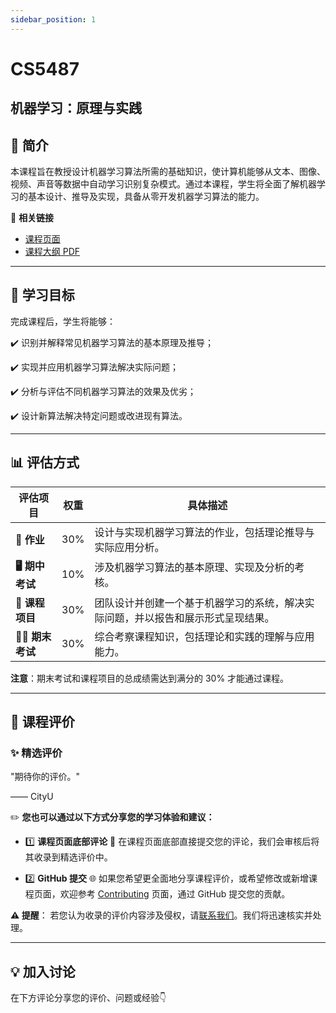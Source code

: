 ```yaml
---
sidebar_position: 1
---
```


# CS5487
## 机器学习：原理与实践

## **📘 简介**
本课程旨在教授设计机器学习算法所需的基础知识，使计算机能够从文本、图像、视频、声音等数据中自动学习识别复杂模式。通过本课程，学生将全面了解机器学习的基本设计、推导及实现，具备从零开发机器学习算法的能力。

🔗 **相关链接**
- [课程页面](https://www.cityu.edu.hk/catalogue/pg/202425/course/CS5487.htm)
- [课程大纲 PDF](https://www.cityu.edu.hk/catalogue/pg/202425/course/CS5487.pdf)

---

## **🎯 学习目标**

完成课程后，学生将能够：

✔️ 识别并解释常见机器学习算法的基本原理及推导；

✔️ 实现并应用机器学习算法解决实际问题；

✔️ 分析与评估不同机器学习算法的效果及优劣；

✔️ 设计新算法解决特定问题或改进现有算法。

---

## **📊 评估方式**

| **评估项目**           | **权重** | **具体描述**                                                                                       |
|-----------------------|---------|---------------------------------------------------------------------------------------------------|
| **📝 作业**            | 30%     | 设计与实现机器学习算法的作业，包括理论推导与实际应用分析。                                             |
| **🖥️ 期中考试**        | 10%     | 涉及机器学习算法的基本原理、实现及分析的考核。                                                       |
| **📄 课程项目**         | 30%     | 团队设计并创建一个基于机器学习的系统，解决实际问题，并以报告和展示形式呈现结果。                        |
| **🧑‍💻 期末考试**       | 30%     | 综合考察课程知识，包括理论和实践的理解与应用能力。                                                    |

**注意**：期末考试和课程项目的总成绩需达到满分的 30% 才能通过课程。

---

## **💬 课程评价**

### ✨ **精选评价**
<div className={commentStyles.commentBox}>
    <p className={commentStyles.commentText}>
        "期待你的评价。"
    </p>
    <p className={commentStyles.commentAuthor}>—— CityU</p>
</div>

✏️ **您也可以通过以下方式分享您的学习体验和建议：**

- 1️⃣ **课程页面底部评论**
💬 在课程页面底部直接提交您的评论，我们会审核后将其收录到精选评价中。

- 2️⃣ **GitHub 提交**
🌐 如果您希望更全面地分享课程评价，或希望修改或新增课程页面，欢迎参考 [Contributing](https://penjc.github.io/cityU-navigator/contributing) 页面，通过 GitHub 提交您的贡献。

**⚠️ 提醒**：
若您认为收录的评价内容涉及侵权，请[联系我们](https://github.com/penjc/cityU-navigator/issues)。我们将迅速核实并处理。


---

## **💡 加入讨论**

在下方评论分享您的评价、问题或经验👇
<Utterances />